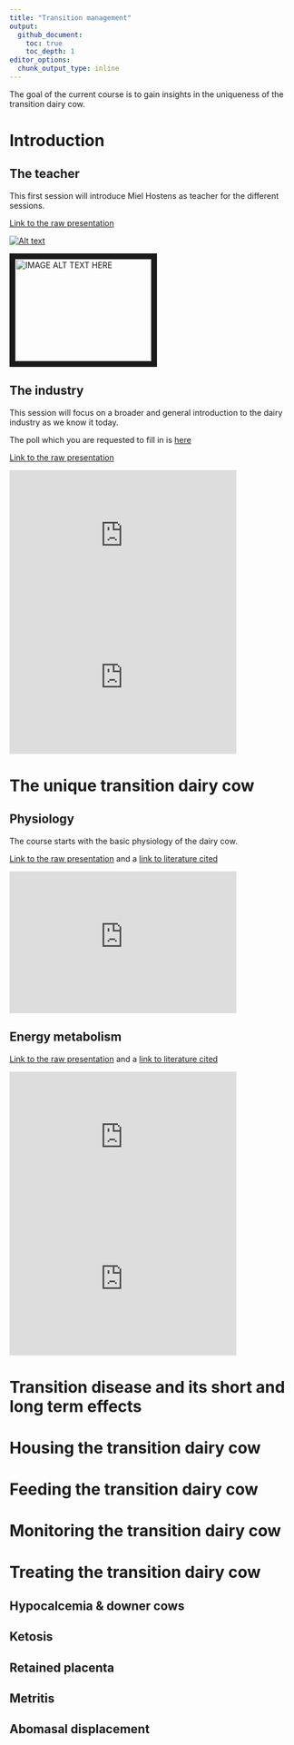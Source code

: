 ```yaml
---
title: "Transition management"
output:
  github_document:
    toc: true
    toc_depth: 1
editor_options: 
  chunk_output_type: inline
---
```


The goal of the current course is to gain insights in the uniqueness of the transition dairy cow. 

# Introduction

## The teacher

This first session will introduce Miel Hostens as teacher for the different sessions.

[Link to the raw presentation](https://prezi.com/view/eOCdI7EIZmOEwEQP6lG4/)

[![Alt text](https://img.youtube.com/vi/bT79VMQOnrs/0.jpg)](https://www.youtube.com/watch?v=bT79VMQOnrs)

<a href="http://www.youtube.com/watch?feature=player_embedded&v=bT79VMQOnrs" target="_blank">
 <img src="http://img.youtube.com/vi/bT79VMQOnrs/0.jpg" alt="IMAGE ALT TEXT HERE" width="240" height="180" border="10" />
</a>

## The industry

This session will focus on a broader and general introduction to the dairy industry as we know it today.

The poll which you are requested to fill in is [here](https://www.menti.com/jp3kenbmz7)

[Link to the raw presentation](https://prezi.com/view/fhX2xHhhiYPfEn76McCe/)

<iframe width="400" height="250" 
src="https://www.youtube.com/embed/VqvdjKvdBDk" 
frameborder="0" allow="accelerometer; autoplay; encrypted-media; gyroscope; picture-in-picture" allowfullscreen></iframe>

<iframe width="400" height="250" 
src="https://www.youtube.com/embed/Ey5UNYJ9ZRM" 
frameborder="0" allow="accelerometer; autoplay; encrypted-media; gyroscope; picture-in-picture" allowfullscreen></iframe>

# The unique transition dairy cow

## Physiology

The course starts with the basic physiology of the dairy cow.

[Link to the raw presentation](https://prezi.com/view/v2KDzmGQYWlFd7iFpljO/) and a [link to literature cited](1_Physiology/Literature/)

<iframe width="400" height="250" 
src="https://www.youtube.com/embed/pgrZpJBpseE" 
frameborder="0" allow="accelerometer; autoplay; encrypted-media; gyroscope; picture-in-picture" allowfullscreen></iframe>

## Energy metabolism

[Link to the raw presentation](https://prezi.com/view/eOCdI7EIZmOEwEQP6lG4/) and a [link to literature cited](2_EnergyMetabolism/Literature/)

<iframe width="400" height="250" 
src="https://www.youtube.com/embed/D_fpTZ06tXU" 
frameborder="0" allow="accelerometer; autoplay; encrypted-media; gyroscope; picture-in-picture" allowfullscreen></iframe>

<iframe width="400" height="250" 
src="https://www.youtube.com/embed/7ri6sRG4d8I" 
frameborder="0" allow="accelerometer; autoplay; encrypted-media; gyroscope; picture-in-picture" allowfullscreen></iframe>

# Transition disease and its short and long term effects

# Housing the transition dairy cow

# Feeding the transition dairy cow

# Monitoring the transition dairy cow

# Treating the transition dairy cow

## Hypocalcemia & downer cows

## Ketosis

## Retained placenta

## Metritis

## Abomasal displacement

